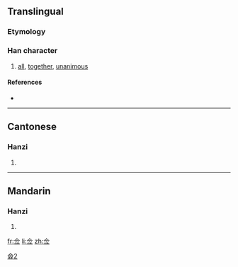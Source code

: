 {{also|僉}}
==Translingual==

===Etymology===
{{Han simp|僉}}

[[Category:CJKV characters simplified differently in Japan and China|僉2]]

===Han character===
{{Han char|rn=9|rad=人|as=05|sn=7|four=|canj=人一火一 (OMFM)}}

# [[all]], [[together]], [[unanimous]]

====References====
* {{Han ref|kx=0100.021|hdz=10128.110|uh=4F65|ud=20325}}

----

==Cantonese==

===Hanzi===
{{yue-hanzi|jyut=|y=chim1|tra=僉}}

# {{defn|Cantonese}}

----

==Mandarin==

===Hanzi===
{{cmn-hanzi|tra=僉|pin=[[qiān]] ([[qian1]])|wg=ch'ien<sup>1</sup>}}

# {{defn|Mandarin}}

[[fr:佥]]
[[li:佥]]
[[zh:佥]]
